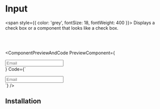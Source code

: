 # Input

<span style={{ color: 'grey', fontSize: 18, fontWeight: 400 }}>
  Displays a check box or a component that looks like a check box.
</span>

<br></br>



<ComponentPreviewAndCode 
PreviewComponent={
    <div className="w-[300px]">
        <Input type="email" placeholder="Email" />
    </div>
}
Code={`
<div className="w-[300px]">
    <Input type="email" placeholder="Email" />
</div>
`}
/>

## Installation

<CommandBlock command="npx react-nex add Input" />